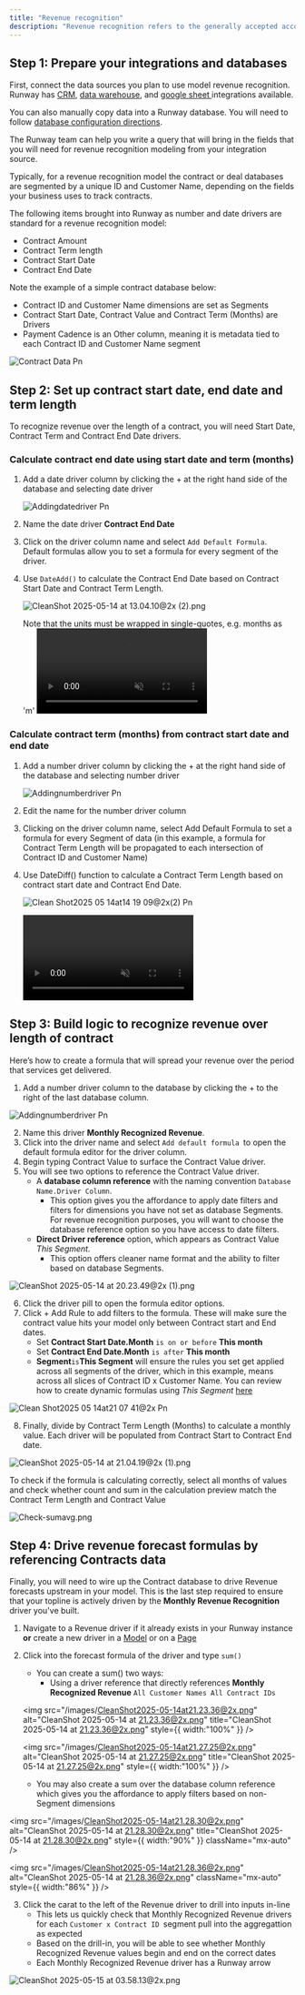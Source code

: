 ```yaml
---
title: "Revenue recognition"
description: "Revenue recognition refers to the generally accepted accounting principles (GAAP) that determine when and how revenue gets recognized in financial statements.  The accounting principles require that businesses recognize revenue when it’s earned (accrual accounting) rather than when payment is received (cash accounting).  Correctly applying the rules for revenue recognition is crucial for accurately interpreting and forecasting revenue.your new file. This article explains how to build a revenue recognition model in Runway for recurring contracts. Runway is designed to support flexible, customizable modeling — if you don’t see your exact business or contract type in our docs, our team can help. "
---
```


## Step 1: Prepare your integrations and databases

First, connect the data sources you plan to use model revenue recognition. Runway has [CRM](https://docs.runway.com/integrations/revenue/hubspot), [data warehouse](https://docs.runway.com/integrations/data-storage/data-warehouses#data-warehouses), and [google sheet ](https://docs.runway.com/integrations/data-storage/google-sheets)integrations available.

You can also manually copy data into a Runway database. You will need to follow [database configuration directions](https://docs.runway.com/concepts/databases/databases-basics#configuring-a-database).

The Runway team can help you write a query that will bring in the fields that you will need for revenue recognition modeling from your integration source.

Typically, for a revenue recognition model the contract or deal databases are segmented by a unique ID and Customer Name, depending on the fields your business uses to track contracts.

The following items brought into Runway as number and date drivers are standard for a revenue recognition model:

- Contract Amount
- Contract Term length
- Contract Start Date
- Contract End Date

Note the example of a simple contract database below:

- Contract ID and Customer Name dimensions are set as Segments
- Contract Start Date, Contract Value and Contract Term (Months) are Drivers
- Payment Cadence is an Other column, meaning it is metadata tied to each Contract ID and Customer Name segment

![Contract Data Pn](/CleanShot2025-05-14at12.28.47@2x.png)

## Step 2: Set up contract start date,  end date and term length

To recognize revenue over the length of a contract, you will need Start Date, Contract Term and Contract End Date drivers.

### Calculate contract end date using start date and term (months)

1. Add a date driver column by clicking the \+ at the right hand side of the database and selecting date driver

   ![Addingdatedriver Pn](/CleanShot2025-05-14at12.53.55@2x.png)
2. Name the date driver **Contract End Date**
3. Click on the driver column name and select `Add Default Formula`. Default formulas allow you to set a formula for every segment of the driver.
4. Use `DateAdd()` to calculate the Contract End Date based on Contract Start Date and Contract Term Length.

   ![CleanShot 2025-05-14 at 13.04.10@2x (2).png](/images/CleanShot2025-05-14at13.04.10@2x\(2\).png)

   <Note>
     Note that the units must be wrapped in single-quotes, e.g. months as 'm'
   </Note>
   <video muted autoplay="true" loop controls playsinline="true" class="doc-video" src="https://documentation.runwaydev.com/videos/Date-Add-Demo.mp4" />

### Calculate contract term (months) from contract start date and end date

1. Add a number driver column by clicking the \+ at the right hand side of the database and selecting number driver

   ![Addingnumberdriver Pn](/CleanShot2025-05-14at13.41.32@2x.png)
2. Edit the name for the number driver column
3. Clicking on the driver column name, select Add Default Formula to set a formula for every Segment of data (in this example, a formula for Contract Term Length will be propagated to each intersection of Contract ID and Customer Name)
4. Use DateDiff() function to calculate a Contract Term Length based on contract start date and Contract End Date.

   ![Clean Shot2025 05 14at14 19 09@2x(2) Pn](/images/CleanShot2025-05-14at14.19.09@2x\(2\).png)

   <video muted autoplay="true" loop controls playsinline="true" class="doc-video" src="https://documentation.runwaydev.com/videos/Date-diff-demo.mp4" />

## Step 3: Build logic to recognize revenue over length of contract

Here’s how to create a formula that will spread your revenue over the period that services get delivered.

1. Add a number driver column to the database by clicking the \+ to the right of the last database column.

![Addingnumberdriver Pn](/CleanShot2025-05-14at13.41.32@2x.png)

2. Name this driver **Monthly Recognized Revenue**.
3. Click into the driver name and select `Add default formula `to open the default formula editor for the driver column.
4. Begin typing Contract Value to surface the Contract Value driver.
5. You will see two options to reference the Contract Value driver.
   - A **database column reference** with the naming convention `Database Name.Driver Column`.
     - This option gives you the affordance to apply date filters and filters for dimensions you have not set as database Segments. For revenue recognition purposes, you will want to choose the database reference option so you have access to date filters.
   - **Direct Driver reference** option, which appears as Contract Value _This Segment._
     - This option offers cleaner name format and the ability to filter based on database Segments.

![CleanShot 2025-05-14 at 20.23.49@2x (1).png](/images/CleanShot2025-05-14at20.23.49@2x\(1\).png)

6. Click the driver pill to open the formula editor options.
7. Click \+ Add Rule to add filters to the formula. These will make sure the contract value hits your model only between Contract start and End dates.
   - Set **Contract Start Date.Month** `is on or before` **This month**
   - Set **Contract End Date.Month** `is after` **This month**
   - **Segment**`is`**This Segment** will ensure the rules you set get applied across all segments of the driver, which in this example, means across all slices of Contract ID x Customer Name. You can review how to create dynamic formulas using _This Segment_ [here](https://docs.runway.com/concepts/databases/formulas-in-databases#example%3A-dynamic-default-formula-using-this-segment)

![Clean Shot2025 05 14at21 07 41@2x Pn](/images/CleanShot2025-05-14at21.07.41@2x.png)

8. Finally, divide by Contract Term Length (Months) to calculate a monthly value. Each driver will be populated from Contract Start to Contract End date.

![CleanShot 2025-05-14 at 21.04.19@2x (1).png](/images/CleanShot2025-05-14at21.04.19@2x\(1\).png)

<Check>
  To check if the formula is calculating correctly, select all months of values and check whether count and sum in the calculation preview match the Contract Term Length and Contract Value

  ![Check-sumavg.png](/images/Check-sumavg.png)
</Check>

## Step 4: Drive revenue forecast formulas by referencing Contracts data

Finally, you will need to wire up the Contract database to drive Revenue forecasts upstream in your model. This is the last step required to ensure that your topline is actively driven by the **Monthly Revenue Recognition** driver you've built.

1. Navigate to a Revenue driver if it already exists in your Runway instance **or** create a new driver in a [Model](https://docs.runway.com/concepts/models/models-basics) or on a [Page](https://docs.runway.com/concepts/pages/pages-basics)
2. Click into the forecast formula of the driver and type `sum()`
   - You can create a sum() two ways:
     - Using a driver reference that directly references **Monthly Recognized Revenue** `All Customer Names All Contract IDs`

   <img
     src="/images/CleanShot2025-05-14at21.23.36@2x.png"
     alt="CleanShot 2025-05-14 at 21.23.36@2x.png"
     title="CleanShot 2025-05-14 at 21.23.36@2x.png"
     style={{ width:"100%" }}
   />

   <img
     src="/images/CleanShot2025-05-14at21.27.25@2x.png"
     alt="CleanShot 2025-05-14 at 21.27.25@2x.png"
     title="CleanShot 2025-05-14 at 21.27.25@2x.png"
     style={{ width:"100%" }}
   />
   - You may also create a sum over the database column reference which gives you the affordance to apply filters based on non-Segment dimensions

<img
  src="/images/CleanShot2025-05-14at21.28.30@2x.png"
  alt="CleanShot 2025-05-14 at 21.28.30@2x.png"
  title="CleanShot 2025-05-14 at 21.28.30@2x.png"
  style={{ width:"90%" }}
  className="mx-auto"
/>

<img
  src="/images/CleanShot2025-05-14at21.28.36@2x.png"
  alt="CleanShot 2025-05-14 at 21.28.36@2x.png"
  className="mx-auto"
  style={{ width:"86%" }}
/>

3. Click the carat to the left of the Revenue driver to drill into inputs in-line
   - This lets us quickly check that Monthly Recognized Revenue drivers for each `Customer x Contract ID `segment pull into the aggregattion as expected
   - Based on the drill-in, you will be able to see whether Monthly Recognized Revenue values begin and end on the correct dates
   - Each Monthly Recognized Revenue driver has a Runway arrow

![CleanShot 2025-05-15 at 03.58.13@2x.png](/images/CleanShot2025-05-15at03.58.13@2x.png)